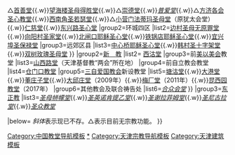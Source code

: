 {{Navbox
|name=天津教堂
|title=[[天津市开放宗教活动场所列表|天津教堂]]
|image=
|group1=[[天主教天津教区|天主教]]
|list1=
{{Navbox|child
|group1=市内六区
|list1=[[紫竹林圣路易堂]]{{.w}}[[圣若瑟主教座堂 (天津)|圣若瑟主教座堂]]{{.w}}△[[天津首善堂|首善堂]]{{.w}}[[望海楼天主堂|望海楼圣母得胜堂]]{{.w}}△[[崇德堂 (天津)|崇德堂]]{{.w}}<i>[[普爱堂]]</i>{{.w}}△[[方济各会圣心教堂]]{{.w}}[[富辛庄天主堂|西南角圣若瑟堂]]{{.w}}△[[天津犹太会堂|小营门法蒂玛圣母堂]]（原犹太会堂）{{.w}}[[天津仁慈堂|仁慈堂]]{{.w}}[[东兴路圣心堂]]
|group2=环城四区
|list2=[[边村圣母无原罪堂]]{{.w}}[[向阳村圣家堂]]{{.w}}[[北闸口耶稣圣心堂]]{{.w}}[[铁锅店耶稣圣心堂]]{{.w}}[[宜兴埠圣保禄堂]]
|group3=远郊区县
|list3=[[中心桥耶稣圣心堂]]{{.w}}[[小韩村圣十字架天主堂|韩村圣十字架堂]]{{.w}}[[双树玫瑰圣母堂]]
}}
|group2=[[新教|新　教]]
|list2=
{{Navbox|child
|group1=前[[中华圣公会]]教堂
|list1=△[[天津诸圣堂|诸圣堂]]
|group2=前[[美国公理会]]教堂
|list2=[[冈纬路教堂]]{{.w}}[[西沽堂]]
|group3=前[[美以美会]]教堂
|list3=[[山西路堂]]（天津基督教“两会”所在地）
|group4=前自立教会教堂
|list4=[[仓门口教堂]]
|group5=[[三自爱国教会]]新设教堂
|list5=[[塘沽堂]]{{.w}}[[大港堂]]{{.w}}[[董庄子堂]]{{.w}}[[大邱庄堂]]（2009年）{{.w}}[[梅厂堂]]（2011年）{{.w}}[[昆西园教堂]]（2017年）
|group6=其他教会及联合祷告处
|list6=<i>[[合众会堂]]</i>
}}
|group3=[[东正教]]
|list3=<i>[[天津圣母帡幪堂|圣母帡幪堂]]</i>{{.w}}<i>[[圣英诺肯提乙堂]]</i>{{.w}}<i>[[圣谢拉菲姆堂]]</i>{{.w}}<i>[[天津圣尼古拉堂|圣尼古拉堂]]</i>{{.w}}<i>[[圣众教堂]]</i>

|below= <i>斜体</i>表示现已不存。△表示目前无宗教功能。
}}<noinclude>
[[Category:中国教堂导航模板]]
[[Category:天津教堂|*]]
[[Category:天津宗教导航模板]]
[[Category:天津建筑模板]]
</noinclude>